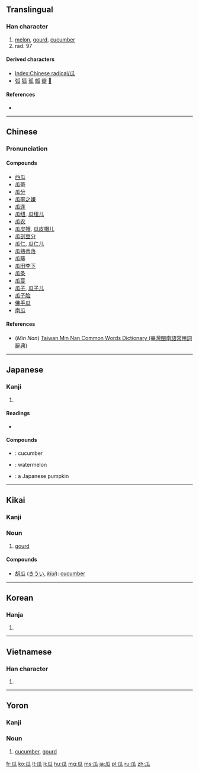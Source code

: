 {{also|爪}}
==Translingual==
{{stroke order|type=animate}}

===Han character===
{{Han char|rn=97|rad=瓜|as=00|sn=5|four=7223<sub>0</sub>|canj=竹女戈人 (HVIO)}}

# [[melon]], [[gourd]], [[cucumber]]
# rad. 97

====Derived characters====
* [[Index:Chinese radical/瓜]]
* [[弧]] [[狐]] [[孤]] [[蛌]] [[瓣]] [[𩂡]]

====References====
* {{Han ref|kx=0746.010|dkj=21371|dj=1154.140|hdz=42654.010|uh=74DC|ud=29916|bh=A5CA|bd=42442}}

----

==Chinese==
{{zh-forms}}

===Pronunciation===
{{zh-pron
|m=guā
|c=gwaa1
|h=pfs=kwa
|mn=koe/kua
|mn_note=kue - vernacular, kua - literary
|w=
|mc=y
|oc=y
|ma=|ma2=
|cat=n
}}

====Compounds====
* [[西瓜]]
* [[瓜蒂]]
* [[瓜分]]
* [[瓜李之嫌]]
* [[瓜连]]
* [[瓜纽]], [[瓜纽儿]]
* [[瓜农]]
* [[瓜皮帽]], [[瓜皮帽儿]]
* [[瓜剖豆分]]
* [[瓜仁]], [[瓜仁儿]]
* [[瓜熟蒂落]]
* [[瓜藤]]
* [[瓜田李下]]
* [[瓜条]]
* [[瓜蔓]]
* [[瓜子]], [[瓜子儿]]
* [[瓜子脸]]
* [[佛手瓜]]
* [[南瓜]]

====References====
*(''Min Nan'') [http://twblg.dict.edu.tw/holodict_new/result_detail.jsp?n_no=1847&curpage=1&sample=%E7%93%9C&radiobutton=1&querytarget=1&limit=20&pagenum=2&rowcount=35 Taiwan Min Nan Common Words Dictionary (臺灣閩南語常用詞辭典)]

----

==Japanese==

===Kanji===
{{ja-kanji|grade=|rs=瓜00}}

# {{defn|lang=ja|sort=瓜00}}

====Readings====
* {{ja-readings|on=[[か]] (ka)|kun=[[うり]] (uri)}}

====Compounds====
* {{ja-l|胡瓜|きゅうり|kyūri}}: cucumber
* {{ja-l|西瓜|すいか|suika}}: watermelon
* {{ja-l|南瓜|かぼちゃ|kabocha}}: a Japanese pumpkin

----

==Kikai==
{{attention|kzg}}
===Kanji===
{{head|kzg|kanji|hiragana|うい|romaji|ui}}

===Noun===
{{head|kzg|noun|hiragana|うい|romaji|ui}}

# [[gourd]]

====Compounds====
{{top2}}
*[[胡瓜]] ([[きうい]], ''[[kiui]]''): [[cucumber]]
{{bottom}}

----

==Korean==

===Hanja===
{{ko-hanja|hangeul=[[과]]|eumhun=|rv=gwa|mr=kwa|y=kwa}}

# {{defn|lang=ko|sort=瓜00}}

----

==Vietnamese==

===Han character===
{{vi-hantu|[[qua]], [[dưa]]|rs=瓜00}}

# {{defn|lang=vi|sort=瓜00}}

----

==Yoron==
{{attention|yox}}
===Kanji===
{{head|yox|kanji|hiragana|うい|romaji|ui}}

===Noun===
{{head|yox|noun|hiragana|うい|romaji|ui}}

# [[cucumber]], [[gourd]]

[[Category:CJKV radicals| ]]

[[fr:瓜]]
[[ko:瓜]]
[[lt:瓜]]
[[li:瓜]]
[[hu:瓜]]
[[mg:瓜]]
[[ms:瓜]]
[[ja:瓜]]
[[pl:瓜]]
[[ru:瓜]]
[[zh:瓜]]